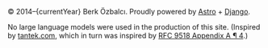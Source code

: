 
&copy;&nbsp;2014–{currentYear} Berk Özbalcı. Proudly powered by [Astro][0] + [Django][3].

<LastPlayed />

No large language models were used in the production of this site.
(Inspired by [tantek.com][1], which in turn was inspired by [RFC 9518 Appendix A ¶&nbsp;4][2].)

[0]: https://astro.build
[1]: https://tantek.com
[2]: https://www.rfc-editor.org/rfc/rfc9518.html#appendix-A-4
[3]: https://www.djangoproject.com